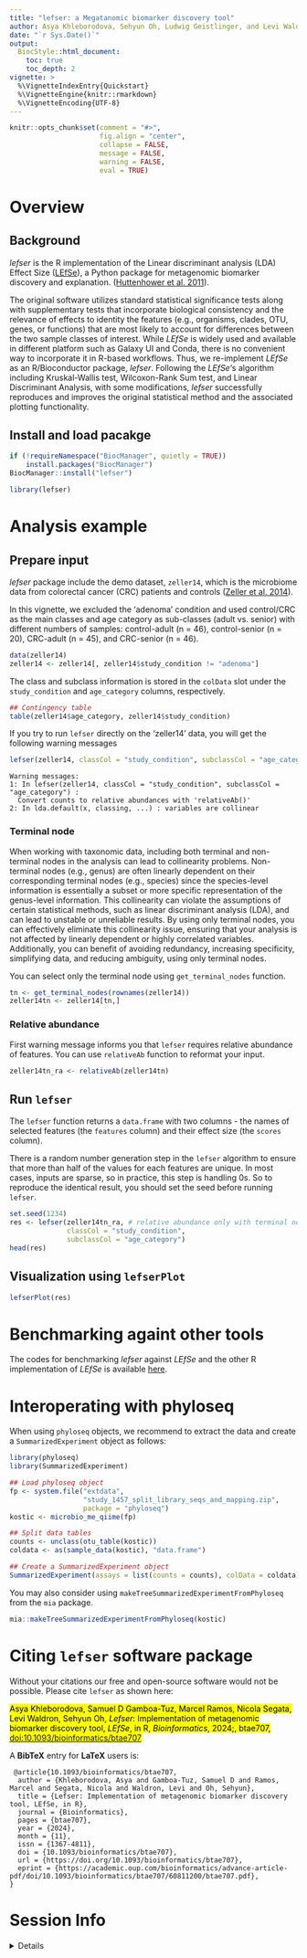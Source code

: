 ```yaml
---
title: "lefser: a Megatanomic biomarker discovery tool"
author: Asya Khleborodova, Sehyun Oh, Ludwig Geistlinger, and Levi Waldron
date: "`r Sys.Date()`"
output:
  BiocStyle::html_document:
    toc: true
    toc_depth: 2
vignette: >
  %\VignetteIndexEntry{Quickstart}
  %\VignetteEngine{knitr::rmarkdown}
  %\VignetteEncoding{UTF-8}
---
```


```r
knitr::opts_chunk$set(comment = "#>", 
                      fig.align = "center",
                      collapse = FALSE, 
                      message = FALSE, 
                      warning = FALSE, 
                      eval = TRUE)
```

# Overview
## Background
*lefser* is the R implementation of the Linear discriminant analysis (LDA) 
Effect Size ([LEfSe][]), a Python package for metagenomic biomarker discovery 
and explanation. ([Huttenhower et al. 2011][]).

The original software utilizes standard statistical significance tests along 
with supplementary tests that incorporate biological consistency and the 
relevance of effects to identity the features (e.g., organisms, clades, OTU,
genes, or functions) that are most likely to account for differences between
the two sample classes of interest. While *LEfSe* is widely used and available
in different platform such as Galaxy UI and Conda, there is no convenient way
to incorporate it in R-based workflows. Thus, we re-implement *LEfSe* as
an R/Bioconductor package, *lefser*. Following the *LEfSe*‘s algorithm including
Kruskal-Wallis test, Wilcoxon-Rank Sum test, and Linear Discriminant Analysis,
with some modifications, *lefser* successfully reproduces and improves the
original statistical method and the associated plotting functionality.

[LEfSe]: https://huttenhower.sph.harvard.edu/galaxy/
[Huttenhower et al. 2011]: https://www.ncbi.nlm.nih.gov/pmc/articles/PMC3218848/


## Install and load pacakge
```r
if (!requireNamespace("BiocManager", quietly = TRUE))
    install.packages("BiocManager")
BiocManager::install("lefser")
```

```r
library(lefser)
```

# Analysis example
## Prepare input

*lefser* package include the demo dataset, `zeller14`, which is the 
microbiome data from colorectal cancer (CRC) patients and controls 
([Zeller et al. 2014][]). 

In this vignette, we excluded the 'adenoma' condition and used control/CRC 
as the main classes and age category as sub-classes (adult vs. senior) with 
different numbers of samples: control-adult (n = 46), control-senior (n = 20), 
CRC-adult (n = 45), and CRC-senior (n = 46). 

[Zeller et al. 2014]: https://www.embopress.org/doi/full/10.15252/msb.20145645

```r
data(zeller14)
zeller14 <- zeller14[, zeller14$study_condition != "adenoma"]
```

The class and subclass information is stored in the `colData` slot under the
`study_condition` and `age_category` columns, respectively. 

```r
## Contingency table
table(zeller14$age_category, zeller14$study_condition)
```

If you try to run `lefser` directly on the 'zeller14' data, you will get the
following warning messages
```r
lefser(zeller14, classCol = "study_condition", subclassCol = "age_category")
```

```
Warning messages:
1: In lefser(zeller14, classCol = "study_condition", subclassCol = "age_category") :
  Convert counts to relative abundances with 'relativeAb()'
2: In lda.default(x, classing, ...) : variables are collinear
```

### Terminal node
When working with taxonomic data, including both terminal and non-terminal 
nodes in the analysis can lead to collinearity problems. Non-terminal nodes 
(e.g., genus) are often linearly dependent on their corresponding terminal 
nodes (e.g., species) since the species-level information is essentially a 
subset or more specific representation of the genus-level information. This
collinearity can violate the assumptions of certain statistical methods, such
as linear discriminant analysis (LDA), and can lead to unstable or unreliable 
results. By using only terminal nodes, you can effectively eliminate this 
collinearity issue, ensuring that your analysis is not affected by linearly 
dependent or highly correlated variables. Additionally, you can benefit of 
avoiding redundancy, increasing specificity, simplifying data, and reducing
ambiguity, using only terminal nodes.

You can select only the terminal node using `get_terminal_nodes` function. 

```r
tn <- get_terminal_nodes(rownames(zeller14))
zeller14tn <- zeller14[tn,]
```


### Relative abundance
First warning message informs you that `lefser` requires relative abundance of
features. You can use `relativeAb` function to reformat your input. 

```r
zeller14tn_ra <- relativeAb(zeller14tn)
```


## Run `lefser`
The `lefser` function returns a `data.frame` with two columns - the names of 
selected features (the `features` column) and their effect size (the `scores` 
column).

There is a random number generation step in the `lefser` algorithm to ensure 
that more than half of the values for each features are unique. In most cases, 
inputs are sparse, so in practice, this step is handling 0s. So to reproduce
the identical result, you should set the seed before running `lefser`.

```r
set.seed(1234)
res <- lefser(zeller14tn_ra, # relative abundance only with terminal nodes
              classCol = "study_condition",
              subclassCol = "age_category")
head(res)
```


## Visualization using `lefserPlot`
```r
lefserPlot(res)
```


# Benchmarking againt other tools
The codes for benchmarking *lefser* against *LEfSe* and the other R
implementation of *LEfSe* is available [here][].

[here]: https://github.com/shbrief/lefserBenchmarking



# Interoperating with phyloseq
When using `phyloseq` objects, we recommend to extract the data and create a
`SummarizedExperiment` object as follows:

```r
library(phyloseq)
library(SummarizedExperiment)

## Load phyloseq object
fp <- system.file("extdata", 
                  "study_1457_split_library_seqs_and_mapping.zip",
                  package = "phyloseq")
kostic <- microbio_me_qiime(fp)

## Split data tables
counts <- unclass(otu_table(kostic))
coldata <- as(sample_data(kostic), "data.frame")

## Create a SummarizedExperiment object
SummarizedExperiment(assays = list(counts = counts), colData = coldata)
```

You may also consider using `makeTreeSummarizedExperimentFromPhyloseq` from 
the `mia` package.
```r
mia::makeTreeSummarizedExperimentFromPhyloseq(kostic)
```

# Citing `lefser` software package

Without your citations our free and open-source software would not be possible. Please cite `lefser` as shown here:

<mark>
Asya Khleborodova, Samuel D Gamboa-Tuz, Marcel Ramos, Nicola Segata, Levi Waldron, Sehyun Oh,
*Lefser*: Implementation of metagenomic biomarker 
discovery tool, *LEfSe*, in R, *Bioinformatics*, 2024;, btae707, [doi:10.1093/bioinformatics/btae707](https://doi.org/10.1093/bioinformatics/btae707)
</mark>

A **BibTeX** entry for **LaTeX** users is: 

     @article{10.1093/bioinformatics/btae707,
      author = {Khleborodova, Asya and Gamboa-Tuz, Samuel D and Ramos, Marcel and Segata, Nicola and Waldron, Levi and Oh, Sehyun},
      title = {Lefser: Implementation of metagenomic biomarker discovery tool, LEfSe, in R},
      journal = {Bioinformatics},
      pages = {btae707},
      year = {2024},
      month = {11},
      issn = {1367-4811},
      doi = {10.1093/bioinformatics/btae707},
      url = {https://doi.org/10.1093/bioinformatics/btae707},
      eprint = {https://academic.oup.com/bioinformatics/advance-article-pdf/doi/10.1093/bioinformatics/btae707/60811200/btae707.pdf},
    }


# Session Info

<details>
```r
sessionInfo()
```
</details>
